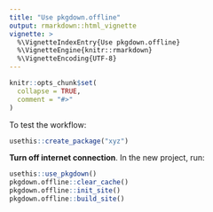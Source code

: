 ```yaml
---
title: "Use pkgdown.offline"
output: rmarkdown::html_vignette
vignette: >
  %\VignetteIndexEntry{Use pkgdown.offline}
  %\VignetteEngine{knitr::rmarkdown}
  %\VignetteEncoding{UTF-8}
---
```


```r
knitr::opts_chunk$set(
  collapse = TRUE,
  comment = "#>"
)
```

To test the workflow:

```r
usethis::create_package("xyz")
```

**Turn off internet connection**. In the new project, run:

```r
usethis::use_pkgdown()
pkgdown.offline::clear_cache()
pkgdown.offline::init_site()
pkgdown.offline::build_site()
```
